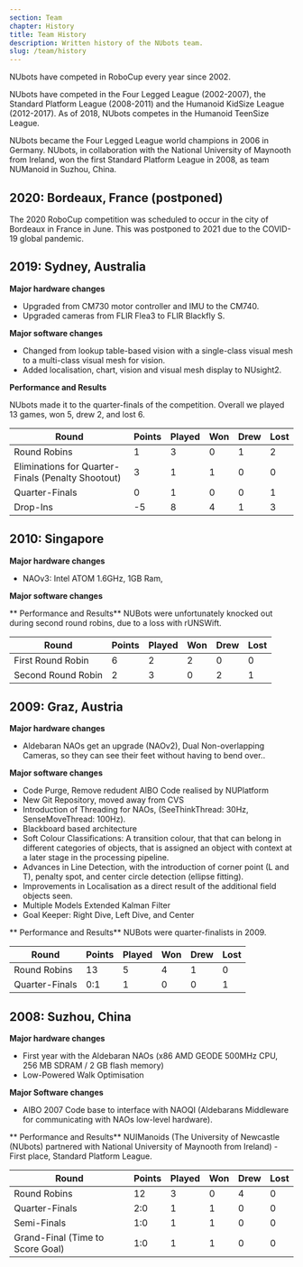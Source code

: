 ```yaml
---
section: Team
chapter: History
title: Team History
description: Written history of the NUbots team.
slug: /team/history
---
```


NUbots have competed in RoboCup every year since 2002.

NUbots have competed in the Four Legged League (2002-2007), the Standard Platform League (2008-2011) and the Humanoid KidSize League (2012-2017). As of 2018, NUbots competes in the Humanoid TeenSize League.

NUbots became the Four Legged League world champions in 2006 in Germany. NUbots, in collaboration with the National University of Maynooth from Ireland, won the first Standard Platform League in 2008, as team NUManoid in Suzhou, China.


## 2020: Bordeaux, France (postponed)

The 2020 RoboCup competition was scheduled to occur in the city of Bordeaux in France in June. This was postponed to 2021 due to the COVID-19 global pandemic.

## 2019: Sydney, Australia

**Major hardware changes**

- Upgraded from CM730 motor controller and IMU to the CM740.
- Upgraded cameras from FLIR Flea3 to FLIR Blackfly S.

**Major software changes**

- Changed from lookup table-based vision with a single-class visual mesh to a multi-class visual mesh for vision.
- Added localisation, chart, vision and visual mesh display to NUsight2.

**Performance and Results**

NUbots made it to the quarter-finals of the competition. Overall we played 13 games, won 5, drew 2, and lost 6.

| Round                                              | Points | Played | Won | Drew | Lost |
| -------------------------------------------------- | ------ | ------ | --- | ---- | ---- |
| Round Robins                                       | 1      | 3      | 0   | 1    | 2    |
| Eliminations for Quarter-Finals (Penalty Shootout) | 3      | 1      | 1   | 0    | 0    |
| Quarter-Finals                                     | 0      | 1      | 0   | 0    | 1    |
| Drop-Ins                                           | -5     | 8      | 4   | 1    | 3    |



## 2010: Singapore

**Major hardware changes**
- NAOv3: Intel ATOM 1.6GHz, 1GB Ram, 

**Major software changes**


** Performance and Results**
NUBots were unfortunately knocked out during second round robins, due to a loss with rUNSWift.

| Round                                              | Points | Played | Won | Drew | Lost |
| -------------------------------------------------- | ------ | ------ | --- | ---- | ---- |
| First Round Robin                                  | 6      | 2      | 2   | 0    | 0    |
| Second Round Robin                                 | 2      | 3      | 0   | 2    | 1    |


## 2009: Graz, Austria

**Major hardware changes**
- Aldebaran NAOs get an upgrade (NAOv2), Dual Non-overlapping Cameras, so they can see their feet without having to bend over..

**Major software changes**
- Code Purge, Remove redudent AIBO Code realised by NUPlatform
- New Git Repository, moved away from CVS
- Introduction of Threading for NAOs, (SeeThinkThread: 30Hz, SenseMoveThread: 100Hz).
- Blackboard based architecture
- Soft Colour Classifications: A transition colour, that that can belong in different categories of objects, that is assigned an object with context at a later stage in the processing pipeline.
- Advances in Line Detection, with the introduction of corner point (L and T), penalty spot, and center circle detection (ellipse fitting).
- Improvements in Localisation as a direct result of the additional field objects seen.
- Multiple Models Extended Kalman Filter
- Goal Keeper: Right Dive, Left Dive, and Center

** Performance and Results**
NUBots were quarter-finalists in 2009.

| Round                                              | Points | Played | Won | Drew | Lost |
| -------------------------------------------------- | ------ | ------ | --- | ---- | ---- |
| Round Robins                                       | 13     | 5      | 4   | 1    | 0    |
| Quarter-Finals                                     | 0:1    | 1      | 0   | 0    | 1    |



## 2008: Suzhou, China

**Major hardware changes**
- First year with the Aldebaran NAOs (x86 AMD GEODE 500MHz CPU, 256 MB SDRAM / 2 GB flash memory)
- Low-Powered Walk Optimisation

**Major Software changes**
- AIBO 2007 Code base to interface with NAOQI (Aldebarans Middleware for communicating with NAOs low-level hardware).


** Performance and Results**
NUIManoids (The University of Newcastle (NUbots) partnered with National University of Maynooth from Ireland) - First place, Standard Platform League.

| Round                                              | Points | Played | Won | Drew | Lost |
| -------------------------------------------------- | ------ | ------ | --- | ---- | ---- |
| Round Robins                                       | 12     | 3      | 0   | 4    | 0    |
| Quarter-Finals                                     | 2:0    | 1      | 1   | 0    | 0    |
| Semi-Finals                                        | 1:0    | 1      | 1   | 0    | 0    |
| Grand-Final (Time to Score Goal)                   | 1:0    | 1      | 1   | 0    | 0    |

